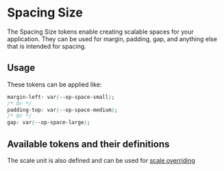 
<Meta title="Tokens/Spacing" />

# Spacing Size

<div
  dangerouslySetInnerHTML={{
    __html: createSourceCodeLink({ link: 'core/tokens/base_tokens.scss' }).outerHTML,
  }}
></div>

The Spacing Size tokens enable creating scalable spaces for your application. They can be used for margin, padding, gap, and anything else that is intended for spacing.

## Usage

These tokens can be applied like:

```css
margin-left: var(--op-space-small);
/* Or */
padding-top: var(--op-space-medium);
/* Or */
gap: var(--op-space-large);
```

## Available tokens and their definitions

<DesignTokenDocBlock categoryName="Space Scale" viewType="card" />

The scale unit is also defined and can be used for [scale overriding](?path=/docs/overview-scale-overriding--docs#unit-scale-overriding)
